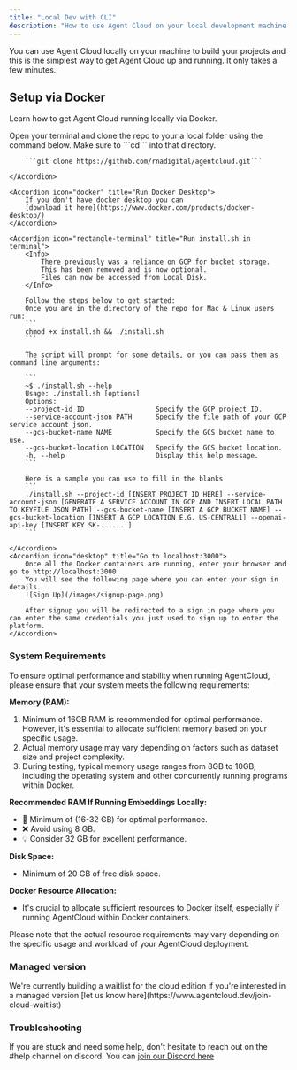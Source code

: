 ```yaml
---
title: "Local Dev with CLI"
description: "How to use Agent Cloud on your local development machine."
---
```


You can use Agent Cloud locally on your machine to build your projects and this is the simplest way to get Agent Cloud up and running. It only takes a few minutes.
## Setup via Docker

Learn how to get Agent Cloud running locally via Docker.

<AccordionGroup>
    <Accordion icon="github" title="Clone the repository locally">
        Open your terminal and clone the repo to your a local folder using the command below.
        Make sure to ```cd``` into that directory.

        ```git clone https://github.com/rnadigital/agentcloud.git```

    </Accordion>

    <Accordion icon="docker" title="Run Docker Desktop">
        If you don't have docker desktop you can
        [download it here](https://www.docker.com/products/docker-desktop/)
    </Accordion>

    <Accordion icon="rectangle-terminal" title="Run install.sh in terminal">
        <Info>
            There previously was a reliance on GCP for bucket storage.
            This has been removed and is now optional.
            Files can now be accessed from Local Disk.
        </Info>

        Follow the steps below to get started:
        Once you are in the directory of the repo for Mac & Linux users run:
        ```
        chmod +x install.sh && ./install.sh
        ```

        The script will prompt for some details, or you can pass them as command line arguments:

        ```
        ~$ ./install.sh --help
        Usage: ./install.sh [options]
        Options:
        --project-id ID                  Specify the GCP project ID.
        --service-account-json PATH      Specify the file path of your GCP service account json.
        --gcs-bucket-name NAME           Specify the GCS bucket name to use.
        --gcs-bucket-location LOCATION   Specify the GCS bucket location.
        -h, --help                       Display this help message.
        ```

        Here is a sample you can use to fill in the blanks
        ```
        ./install.sh --project-id [INSERT PROJECT ID HERE] --service-account-json [GENERATE A SERVICE ACCOUNT IN GCP AND INSERT LOCAL PATH TO KEYFILE JSON PATH] --gcs-bucket-name [INSERT A GCP BUCKET NAME] --gcs-bucket-location [INSERT A GCP LOCATION E.G. US-CENTRAL1] --openai-api-key [INSERT KEY SK-.......]
        ```

    </Accordion>
    <Accordion icon="desktop" title="Go to localhost:3000">
        Once all the Docker containers are running, enter your browser and go to http://localhost:3000.
        You will see the following page where you can enter your sign in details.
        ![Sign Up](/images/signup-page.png)

        After signup you will be redirected to a sign in page where you can enter the same credentials you just used to sign up to enter the platform.
    </Accordion>
</AccordionGroup>

### System Requirements

<Warning>
    To ensure optimal performance and stability when running AgentCloud, please ensure that your system meets the following requirements:
</Warning>

**Memory (RAM):**
1. Minimum of 16GB RAM is recommended for optimal performance. However, it's essential to allocate sufficient memory based on your specific usage.
2. Actual memory usage may vary depending on factors such as dataset size and project complexity.
3. During testing, typical memory usage ranges from 8GB to 10GB, including the operating system and other concurrently running programs within Docker.

**Recommended RAM If Running Embeddings Locally:**
- 🚀 Minimum of (16-32 GB) for optimal performance.
- ❌ Avoid using 8 GB.
- 💡 Consider 32 GB for excellent performance.

**Disk Space:**
- Minimum of 20 GB of free disk space.

**Docker Resource Allocation:**
- It's crucial to allocate sufficient resources to Docker itself, especially if running AgentCloud within Docker containers.

<Info>
    Please note that the actual resource requirements may vary depending on the specific usage and workload of your AgentCloud deployment.
</Info>

### Managed version

<Info>
    We're currently building a waitlist for the cloud edition if you're interested in a managed version [let us know here](https://www.agentcloud.dev/join-cloud-waitlist)
</Info>



### Troubleshooting

If you are stuck and need some help, don't hesitate to reach out on the #help channel on discord.
You can [join our Discord here](https://discord.com/invite/ZNSSttKqqq)
